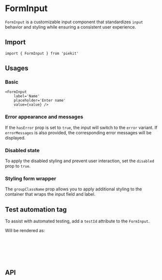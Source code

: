 
<Meta of={FormInputStories} />

# FormInput

`FormInput` is a customizable input component that standardizes `input` behavior and styling while ensuring a consistent user experience.

## Import

```tsx
import { FormInput } from 'piekit'
```

## Usages

### Basic

<Canvas
    of={FormInputStories.Basic}
    sourceState='none' />

```tsx
<FormInput
    label='Name'
    placeholder='Enter name'
    value={value} />
```

### Error appearance and messages

If the `hasError` prop is set to `true`, the input will switch to the `error` variant.
If `errorMessages` is also provided, the corresponding error messages will be displayed.

<Canvas of={FormInputStories.ErrorStateWithMessage} />

### Disabled state

To apply the disabled styling and prevent user interaction, set the `disabled` prop to `true`.

<Canvas of={FormInputStories.Disabled} />

### Styling form wrapper

The `groupClassName` prop allows you to apply additional styling to the container that wraps the input field and label.

<Canvas of={FormInputStories.WithGroupClassName} />

## Test automation tag

To assist with automated testing, add a `testId` attribute to the `FormInput`.

<Canvas of={FormInputStories.Basic} />

Will be rendered as:

```html
<div data-testid="ta-input-form">
    <label data-testid="ta-input-label">Name</label>
    <input placeholder="Enter name" data-testid="ta-input-input">
    <p data-testid="ta-input-error-msg-0">Field required</p>
</div>
```

## API

<ArgTypes />
